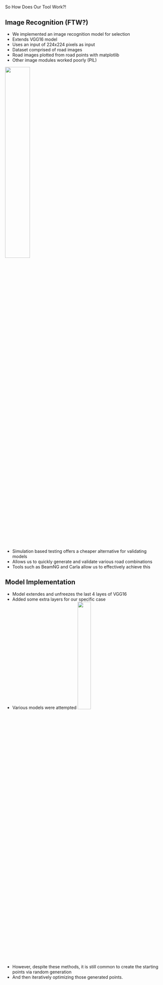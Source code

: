 # {auto-animate=true; background-color="#66cccc"}

::: r-fit-text
[So How Does Our Tool Work?!]{.flow}
:::

## Image Recognition (FTW?) {auto-animate=true}
- We implemented an image recognition model for selection
- Extends VGG16 model
- Uses an input of 224x224 pixels as input
- Dataset comprised of road images
- Road images plotted from road points with matplotlib
- Other image modules worked poorly (PIL)

![](img/icst/test.png){.absolute top=30% right=5% height="40%"}


::: {.notes}
- Simulation based testing offers a cheaper alternative for validating models
- Allows us to quickly generate and validate various road combinations
- Tools such as BeamNG and Carla allow us to effectively achieve this
:::

## Model Implementation {auto-animate=true}
- Model extendes and unfreezes the last 4 layes of VGG16
- Added some extra layers for our specific case
- Various models were attempted
![](img/icst/model.png){.absolute top=35% right=5% height="30%"}


::: {.notes}
- However, despite these methods, it is still common to create the starting points via random generation
- And then iteratively optimizing those generated points.
:::
